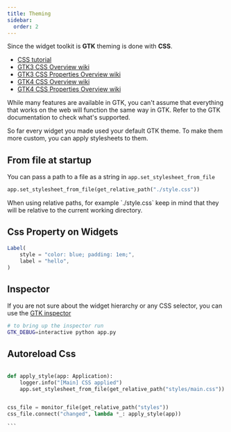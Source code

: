 ```yaml
---
title: Theming
sidebar:
  order: 2
---
```


Since the widget toolkit is **GTK** theming is done with **CSS**.

- [CSS tutorial](https://www.w3schools.com/css/)
- [GTK3 CSS Overview wiki](https://docs.gtk.org/gtk3/css-overview.html)
- [GTK3 CSS Properties Overview wiki](https://docs.gtk.org/gtk3/css-properties.html)
- [GTK4 CSS Overview wiki](https://docs.gtk.org/gtk4/css-overview.html)
- [GTK4 CSS Properties Overview wiki](https://docs.gtk.org/gtk4/css-properties.html)




<Aside>
While many features are available in GTK, you can't assume that everything that works on the web will function the same way in GTK.
Refer to the GTK documentation to check what's supported.
</Aside>


So far every widget you made used your default GTK theme.
To make them more custom, you can apply stylesheets to them.

## From file at startup

You can pass a path to a file as a string in `app.set_stylesheet_from_file`

```python [app.py]
app.set_stylesheet_from_file(get_relative_path("./style.css"))
```

<Aside>
When using relative paths, for example `./style.css` keep in mind that they
will be relative to the current working directory.
</Aside>

## Css Property on Widgets

```ts
Label(
    style = "color: blue; padding: 1em;",
    label = "hello",
)
```

## Inspector

If you are not sure about the widget hierarchy or any CSS selector,
you can use the [GTK inspector](https://wiki.gnome.org/Projects/GTK/Inspector)

```sh
# to bring up the inspector run
GTK_DEBUG=interactive python app.py
```


## Autoreload Css

````python

def apply_style(app: Application):
    logger.info("[Main] CSS applied")
    app.set_stylesheet_from_file(get_relative_path("styles/main.css"))


css_file = monitor_file(get_relative_path("styles"))
css_file.connect("changed", lambda *_: apply_style(app))

```
